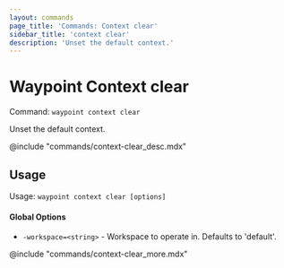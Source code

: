 ```yaml
---
layout: commands
page_title: 'Commands: Context clear'
sidebar_title: 'context clear'
description: 'Unset the default context.'
---
```


# Waypoint Context clear

Command: `waypoint context clear`

Unset the default context.

@include "commands/context-clear_desc.mdx"

## Usage

Usage: `waypoint context clear [options]`

#### Global Options

- `-workspace=<string>` - Workspace to operate in. Defaults to 'default'.

@include "commands/context-clear_more.mdx"
